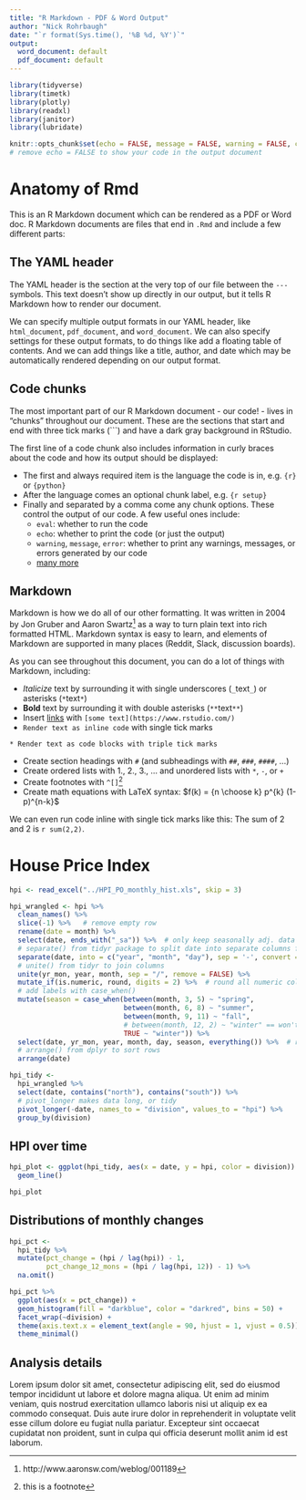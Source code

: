 ```yaml
---
title: "R Markdown - PDF & Word Output"
author: "Nick Rohrbaugh"
date: "`r format(Sys.time(), '%B %d, %Y')`"
output:
  word_document: default
  pdf_document: default
---
```


```r
library(tidyverse)
library(timetk)
library(plotly)
library(readxl)
library(janitor)
library(lubridate)

knitr::opts_chunk$set(echo = FALSE, message = FALSE, warning = FALSE, comment = NA) 
# remove echo = FALSE to show your code in the output document
```

# Anatomy of Rmd

This is an R Markdown document which can be rendered as a PDF or Word doc. R Markdown documents are files that end in `.Rmd` and include a few different parts:

## The YAML header

The YAML header is the section at the very top of our file between the `---` symbols. This text doesn't show up directly in our output, but it tells R Markdown how to render our document.

We can specify multiple output formats in our YAML header, like `html_document`, `pdf_document`, and `word_document`. We can also specify settings for these output formats, to do things like add a floating table of contents. And we can add things like a title, author, and date which may be automatically rendered depending on our output format.

## Code chunks

The most important part of our R Markdown document - our code! - lives in "chunks" throughout our document. These are the sections that start and end with three tick marks (```) and have a dark gray background in RStudio.

The first line of a code chunk also includes information in curly braces about the code and how its output should be displayed:

* The first and always required item is the language the code is in, e.g. `{r}` or `{python}`
* After the language comes an optional chunk label, e.g. `{r setup}`
* Finally and separated by a comma come any chunk options. These control the output of our code. A few useful ones include:
  * `eval`: whether to run the code
  * `echo`: whether to print the code (or just the output)
  * `warning`, `message`, `error`: whether to print any warnings, messages, or errors generated by our code
  * [many more](https://bookdown.org/yihui/rmarkdown/r-code.html)

## Markdown

Markdown is how we do all of our other formatting. It was written in 2004 by Jon Gruber and Aaron Swartz^[http://www.aaronsw.com/weblog/001189] as a way to turn plain text into rich formatted HTML. Markdown syntax is easy to learn, and elements of Markdown are supported in many places (Reddit, Slack, discussion boards).

As you can see throughout this document, you can do a lot of things with Markdown, including:

* _Italicize_ text by surrounding it with single underscores (`_`text`_`) or asterisks (`*`text`*`)
* **Bold** text by surrounding it with double asterisks (`**`text`**`)
* Insert [links](https://www.rstudio.com/) with `[some text](https://www.rstudio.com/)`
* `Render text as inline code` with single tick marks

```* Render text as code blocks with triple tick marks```

* Create section headings with `#` (and subheadings with `##`, `###`, `####`, ...)
* Create ordered lists with 1., 2., 3., ... and unordered lists with `*`, `-`, or `+`
* Create footnotes with `^[]`^[this is a footnote]
* Create math equations with LaTeX syntax: $f(k) = {n \choose k} p^{k} (1-p)^{n-k}$

We can even run code inline with single tick marks like this: The sum of 2 and 2 is `r sum(2,2)`.

# House Price Index 

```r
hpi <- read_excel("../HPI_PO_monthly_hist.xls", skip = 3)

hpi_wrangled <- hpi %>% 
  clean_names() %>% 
  slice(-1) %>%   # remove empty row
  rename(date = month) %>%
  select(date, ends_with("_sa")) %>%  # only keep seasonally adj. data
  # separate() from tidyr package to split date into separate columns for day/month/year 
  separate(date, into = c("year", "month", "day"), sep = '-', convert = TRUE, remove = FALSE) %>% 
  # unite() from tidyr to join columns 
  unite(yr_mon, year, month, sep = "/", remove = FALSE) %>% 
  mutate_if(is.numeric, round, digits = 2) %>%  # round all numeric columns to 2 digits
  # add labels with case_when()
  mutate(season = case_when(between(month, 3, 5) ~ "spring",
                            between(month, 6, 8) ~ "summer",
                            between(month, 9, 11) ~ "fall",
                            # between(month, 12, 2) ~ "winter" == won't work because there's no numbers between 12 and 2
                            TRUE ~ "winter")) %>% 
  select(date, yr_mon, year, month, day, season, everything()) %>%  # reorder columns
  # arrange() from dplyr to sort rows
  arrange(date)

hpi_tidy <- 
  hpi_wrangled %>% 
  select(date, contains("north"), contains("south")) %>% 
  # pivot_longer makes data long, or tidy
  pivot_longer(-date, names_to = "division", values_to = "hpi") %>% 
  group_by(division)
```

## HPI over time

```r
hpi_plot <- ggplot(hpi_tidy, aes(x = date, y = hpi, color = division)) +
  geom_line()

hpi_plot
```

## Distributions of monthly changes

```r
hpi_pct <- 
  hpi_tidy %>% 
  mutate(pct_change = (hpi / lag(hpi)) - 1,
         pct_change_12_mons = (hpi / lag(hpi, 12)) - 1) %>%
  na.omit()

hpi_pct %>% 
  ggplot(aes(x = pct_change)) +
  geom_histogram(fill = "darkblue", color = "darkred", bins = 50) +
  facet_wrap(~division) +
  theme(axis.text.x = element_text(angle = 90, hjust = 1, vjust = 0.5)) +
  theme_minimal()
```

## Analysis details

Lorem ipsum dolor sit amet, consectetur adipiscing elit, sed do eiusmod tempor incididunt ut labore et dolore magna aliqua. Ut enim ad minim veniam, quis nostrud exercitation ullamco laboris nisi ut aliquip ex ea commodo consequat. Duis aute irure dolor in reprehenderit in voluptate velit esse cillum dolore eu fugiat nulla pariatur. Excepteur sint occaecat cupidatat non proident, sunt in culpa qui officia deserunt mollit anim id est laborum.